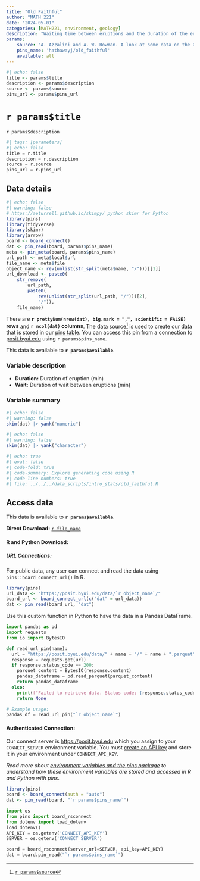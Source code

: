 ```yaml
---
title: "Old Faithful"
author: "MATH 221"
date: "2024-05-01"
categories: [MATH221, environment, geology]
description: "Waiting time between eruptions and the duration of the eruption for the Old Faithful geyser in Yellowstone National Park, Wyoming, USA.\nResearchers observed 272 eruptions of this geyser. The researchers recorded the duration of each eruption (in minutes) and the waiting time until the next eruption (in minutes). "
params: 
    source: "A. Azzalini and A. W. Bowman. A look at some data on the Old Faithful geyser. Applied Statistics, 39:357-365, 1990."
    pins_name: 'hathawayj/old_faithful'
    available: all
---
```



```r
#| echo: false
title <- params$title
description <- params$description
source <- params$source
pins_url <- params$pins_url
```

# `r params$title`

`r params$description`

```python
#| tags: [parameters]
#| echo: false
title = r.title
description = r.description
source = r.source
pins_url = r.pins_url

```


## Data details

```r
#| echo: false
#| warning: false
# https://aeturrell.github.io/skimpy/ python skimr for Python
library(pins)
library(tidyverse)
library(skimr)
library(arrow)
board <- board_connect()
dat <- pin_read(board, params$pins_name)
meta <- pin_meta(board, params$pins_name)
url_path <- meta$local$url
file_name <- meta$file
object_name <- rev(unlist(str_split(meta$name, "/")))[[1]]
url_download <- paste0(
    str_remove(
        url_path,
        paste0(
            rev(unlist(str_split(url_path, "/")))[2],
            "/")),
    file_name)
```

There are __`r prettyNum(nrow(dat), big.mark = ",", scientific = FALSE)` rows__ and __`r ncol(dat)` columns__. The data source[^1] is used to create our data that is stored in our [pins table](`r meta$local$url`). You can access this pin from a connection to [posit.byui.edu](https://posit.byui.edu) using ``r params$pins_name``.

This data is available to __`r params$available`__.

### Variable description

- __Duration:__ Duration of eruption (min)
- __Wait:__ Duration of wait between eruptions (min)


### Variable summary

```r
#| echo: false
#| warning: false
skim(dat) |> yank("numeric")
```


```r
#| echo: false
#| warning: false
skim(dat) |> yank("character")
```

```r
#| echo: true
#| eval: false
#| code-fold: true
#| code-summary: Explore generating code using R
#| code-line-numbers: true
#| file: ../../../data_scripts/intro_stats/old_faithful.R
```

<!-- ```{python}
#| echo: true
#| eval: false
#| code-fold: true
#| code-summary: Explore generating code using Python
#| code-line-numbers: true
#| file: ../../../data_scripts/YOURFILEPATH
``` -->


## Access data

This data is available to __`r params$available`__.

__Direct Download:__ [`r file_name`](`r url_download`)

#### __R and Python Download:__

##### __URL Connections:__

For public data, any user can connect and read the data using `pins::board_connect_url()` in R.

```r
library(pins)
url_data <- "https://posit.byui.edu/data/`r object_name`/"
board_url <- board_connect_url(c("dat" = url_data))
dat <- pin_read(board_url, "dat")
```

Use this custom function in Python to have the data in a Pandas DataFrame.

```python
import pandas as pd
import requests
from io import BytesIO

def read_url_pin(name):
  url = "https://posit.byui.edu/data/" + name + "/" + name + ".parquet"
  response = requests.get(url)
  if response.status_code == 200:
    parquet_content = BytesIO(response.content)
    pandas_dataframe = pd.read_parquet(parquet_content)
    return pandas_dataframe
  else:
    print(f"Failed to retrieve data. Status code: {response.status_code}")
    return None

# Example usage:
pandas_df = read_url_pin("`r object_name`")
```

#### __Authenticated Connection:__

Our connect server is [https://posit.byui.edu](https://posit.byui.edu/connect/#/content/listing?filter=min_role:viewer&filter=content_type:all&view_type=compact) which you assign to your `CONNECT_SERVER` environment variable. You must [create an API key](https://docs.posit.co/connect/user/api-keys/#api-keys-creating) and store it in your environment under `CONNECT_API_KEY`. 

_Read more about [environment variables and the pins package](../../environment.qmd) to understand how these environment variables are stored and accessed in R and Python with pins._

```r
library(pins)
board <- board_connect(auth = "auto")
dat <- pin_read(board, "`r params$pins_name`")
```


```python
import os
from pins import board_rsconnect
from dotenv import load_dotenv
load_dotenv()
API_KEY = os.getenv('CONNECT_API_KEY')
SERVER = os.getenv('CONNECT_SERVER')

board = board_rsconnect(server_url=SERVER, api_key=API_KEY)
dat = board.pin_read("`r params$pins_name`")
```

[^1]: [`r params$source`](`r params$source`)